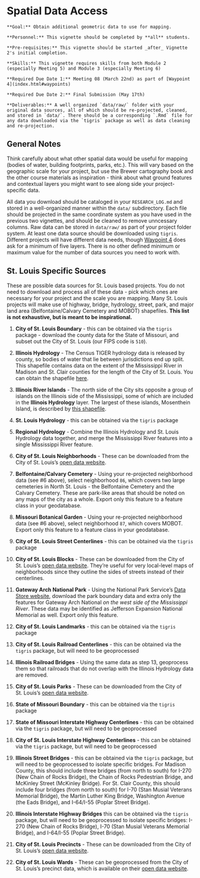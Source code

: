 # Spatial Data Access

```block
**Goal:** Obtain additional geometric data to use for mapping.
```

```block
**Personnel:** This vignette should be completed by **all** students. 
```

```block
**Pre-requisites:** This vignette should be started _after_ Vignette 2's initial completion.
```

```block
**Skills:** This vignette requires skills from both Module 2 (especially Meeting 5) and Module 3 (especially Meeting 6)
```

```block
**Required Due Date 1:** Meeting 08 (March 22nd) as part of [Waypoint 4](index.html#waypoints)

**Required Due Date 2:** Final Submission (May 17th)
```

```block
**Deliverables:** A well organized `data/raw/` folder with your original data sources, all of which should be re-projected, cleaned, and stored in `data/`. There should be a corresponding `.Rmd` file for any data downloaded via the `tigris` package as well as data cleaning and re-projection.
```

## General Notes
Think carefully about what other spatial data would be useful for mapping (bodies of water, building footprints, parks, etc.). This will vary based on the geographic scale for your project, but use the Brewer cartography book and the other course materials as inspiration - think about what ground features and contextual layers you might want to see along side your project-specific data.

All data you download should be cataloged in your `RESEARCH_LOG.md` and stored in a well-organized manner within the `data/` subdirectory. Each file should be projected in the same coordinate system as you have used in the previous two vignettes, and should be cleaned to remove unncessary columns. Raw data can be stored in `data/raw/` as part of your project folder system. At least one data source should be downloaded using `tigris`. Different projects will have different data needs, though [Waypoint 4](index.html#waypoints) does ask for a minimum of five layers. There is no other defined minimum or maximum value for the number of data sources you need to work with.

## St. Louis Specific Sources
These are possible data sources for St. Louis based projects. You do not need to download and process all of these data - pick which ones are necessary for your project and the scale you are mapping. Many St. Louis projects will make use of highway, bridge, hydrology, street, park, and major land area (Belfontaine/Calvary Cemetery and MOBOT) shapefiles. **This list is not exhaustive, but is meant to be inspirational.**

1.  **City of St. Louis Boundary** - this can be obtained via the `tigris` package - download the county data for the State of Missouri, and subset out the City of St. Louis (our FIPS code is `510`).

2.  **Illinois Hydrology** - The Census TIGER hydrology data is released by county, so bodies of water that lie between jurisdictions end up split. This shapefile contains data on the extent of the Mississippi River in Madison and St. Clair counties for the length of the City of St. Louis. You can obtain the shapefile [here](https://github.com/slu-openGIS/IL_HYDRO_Mississippi).

3.  **Illinois River Islands** - The north side of the City sits opposite a group of islands on the Illinois side of the Mississippi, some of which are included in the **Illinois Hydrology** layer. The largest of these islands, Mosenthein Island, is described by [this shapefile](https://github.com/slu-openGIS/IL_HYDRO_Islands).

4. **St. Louis Hydrology** - this can be obtained via the `tigris` package

5. **Regional Hydrology** - Combine the Illinois Hydrology and St. Louis Hydrology data together, and merge the Mississippi River features into a single Mississippi River feature.

6. **City of St. Louis Neighborhoods** - These can be downloaded from the City of St. Louis's [open data website](https://www.stlouis-mo.gov/data/types/gis.cfm).

7. **Belfontaine/Calvary Cemetery** - Using your re-projected neighborhood data (see #6 above), select neighborhood `86`, which covers two large cemeteries in North St. Louis - the Belfontaine Cemetery and the Calvary Cemetery. These are park-like areas that should be noted on any maps of the city as a whole. Export only this feature to a feature class in your geodatabase.

8. **Missouri Botanical Garden** - Using your re-projected neighborhood data (see #6 above), select neighborhood `87`, which covers MOBOT. Export only this feature to a feature class in your geodatabase.

9. **City of St. Louis Street Centerlines** - this can be obtained via the `tigris` package

10. **City of St. Louis Blocks** - These can be downloaded from the City of St. Louis's [open data website](https://www.stlouis-mo.gov/data/types/gis.cfm). They're useful for very local-level maps of neighborhoods since they outline the sides of streets instead of their centerlines.

11. **Gateway Arch National Park** - Using the National Park Service's [Data Store website](https://irma.nps.gov/DataStore/), download the park boundary data and extra only the features for Gateway Arch National *on the west side of the Mississippi River*. These data may be identified as Jefferson Expansion National Memorial as well. Export only this feature.

12. **City of St. Louis Landmarks** - this can be obtained via the `tigris` package

13. **City of St. Louis Railroad Centerlines** - this can be obtained via the `tigris` package, but will need to be geoprocessed

14. **Illinois Railroad Bridges** - Using the same data as step 13, geoprocess them so that railroads that do not overlap with the Illinois Hydrology data are removed.

15. **City of St. Louis Parks** - These can be downloaded from the City of St. Louis's [open data website](https://www.stlouis-mo.gov/data/types/gis.cfm).

16. **State of Missouri Boundary** - this can be obtained via the `tigris` package

17. **State of Missouri Interstate Highway Centerlines** - this can be obtained via the `tigris` package, but will need to be geoprocessed

18. **City of St. Louis Interstate Highway Centerlines** - this can be obtained via the `tigris` package, but will need to be geoprocessed

19. **Illinois Street Bridges** - this can be obtained via the `tigris` package, but will need to be geoprocessed to isolate specific bridges. For Madison County, this should include three bridges (from north to south) for I-270 (New Chain of Rocks Bridge), the Chain of Rocks Pedestrian Bridge, and McKinley Street (McKinley Bridge). For St. Clair County, this should include four bridges (from north to south) for I-70 (Stan Musial Veterans Memorial Bridge), the Martin Luther King Bridge, Washington Avenue (the Eads Bridge), and I-64/I-55 (Poplar Street Bridge).

20. **Illinois Interstate Highway Bridges** this can be obtained via the `tigris` package, but will need to be geoprocessed to isolate specific bridges: I-270 (New Chain of Rocks Bridge), I-70 (Stan Musial Veterans Memorial Bridge), and I-64/I-55 (Poplar Street Bridge).

21. **City of St. Louis Precincts** - These can be downloaded from the City of St. Louis's [open data website](https://www.stlouis-mo.gov/data/types/gis.cfm).

22. **City of St. Louis Wards** - These can be geoprocessed from the City of St. Louis's precinct data, which is available on their [open data website](https://www.stlouis-mo.gov/data/types/gis.cfm).
